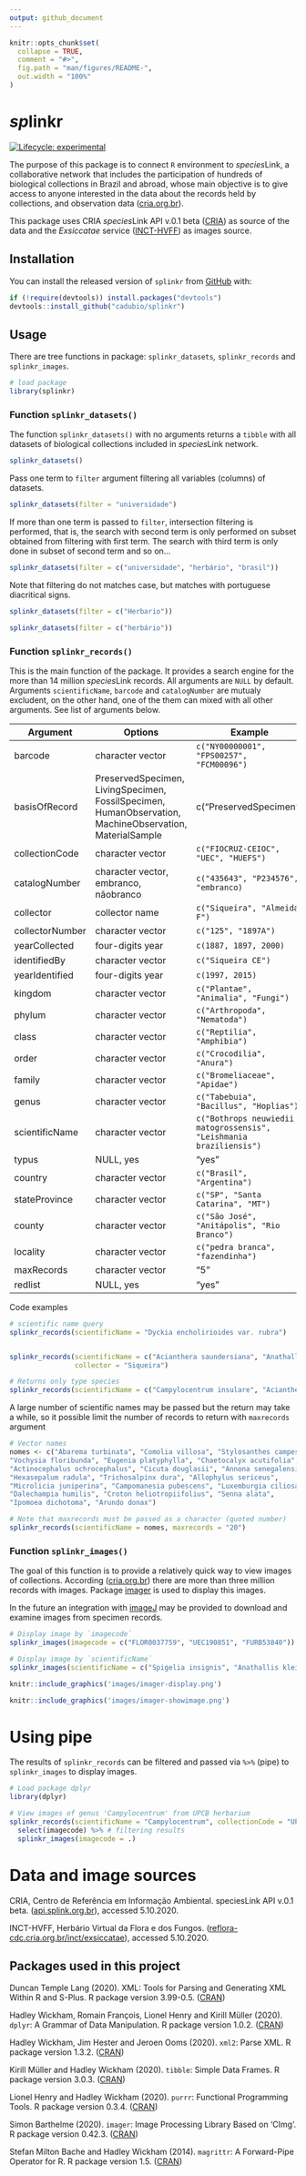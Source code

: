 ```yaml
---
output: github_document
---
```


<!-- README.md is generated from README.Rmd. Please edit that file -->

```r
knitr::opts_chunk$set(
  collapse = TRUE,
  comment = "#>",
  fig.path = "man/figures/README-",
  out.width = "100%"
)
```

# *sp*linkr

<!-- badges: start -->
[![Lifecycle: experimental](https://img.shields.io/badge/lifecycle-experimental-orange.svg)](https://www.tidyverse.org/lifecycle/#experimental)
<!-- badges: end -->

The purpose of this package is to connect `R` environment to *species*Link, a collaborative network that includes the participation of hundreds of biological collections in Brazil and abroad, whose main objective is to give access to anyone interested in the data about the records held by collections, and observation data ([cria.org.br](http://www.cria.org.br/projetos)).

This package uses CRIA *species*Link API v.0.1 beta ([CRIA](https://api.splink.org.br/help/)) as source of the data and the *Exsiccatae* service ([INCT-HVFF](http://reflora-cdc.cria.org.br/inct/exsiccatae)) as images source.

## Installation

You can install the released version of `splinkr` from [GitHub](https://github.org/cadubio/splinkr) with:

```r
if (!require(devtools)) install.packages("devtools")
devtools::install_github("cadubio/splinkr")
```

## Usage

There are tree functions in package: `splinkr_datasets`*,* `splinkr_records` and `splinkr_images`.

```r
# load package
library(splinkr)
```

### Function `splinkr_datasets()`

The function `splinkr_datasets()` with no arguments returns a `tibble` with all datasets of biological collections included in *species*Link network.

```r
splinkr_datasets()
```

Pass one term to `filter` argument filtering all variables (columns) of datasets.

```r
splinkr_datasets(filter = "universidade")
```

If more than one term is passed to `filter`, intersection filtering is performed, that is, the search with second term is only performed on subset obtained from filtering with first term. The search with third term is only done in subset of second term and so on...

```r
splinkr_datasets(filter = c("universidade", "herbário", "brasil"))
```

Note that filtering do not matches case, but matches with portuguese diacritical signs.

```r
splinkr_datasets(filter = c("Herbario"))
```

```r
splinkr_datasets(filter = c("herbário"))
```

### Function `splinkr_records()`

This is the main function of the package. It provides a search engine for the more than 14 million *species*Link records. All arguments are `NULL` by default. Arguments `scientificName`, `barcode` and `catalogNumber` are mutualy excludent, on the other hand, one of the them can mixed with all other arguments. See list of arguments below. 

| Argument | Options | Example |
| ---------|-------------------|----------------------------------------------|
| barcode  | character vector  | `c("NY00000001", "FPS00257", "FCM00096")` |
| basisOfRecord | PreservedSpecimen, LivingSpecimen, FossilSpecimen, HumanObservation, MachineObservation, MaterialSample | c("PreservedSpecimen") |
| collectionCode  |	character vector |	`c("FIOCRUZ-CEIOC", "UEC", "HUEFS")` |
| catalogNumber	| character vector, embranco, nãobranco | 	`c("435643", "P234576", "embranco)` |
| collector     |	collector name |	`c("Siqueira", "Almeida F")` |
| collectorNumber |	character vector	| `c("125", "1897A")` |
| yearCollected	| four-digits year	| `c(1887, 1897, 2000)`|
| identifiedBy |	character vector	| `c("Siqueira CE")`|
| yearIdentified | four-digits year |	`c(1997, 2015)`|
| kingdom	| character vector |	`c("Plantae", "Animalia", "Fungi")`|
| phylum  |	character vector	| `c("Arthropoda", "Nematoda")` |
| class	  | character vector	| `c("Reptilia", "Amphibia")`|
| order	  | character vector	| `c("Crocodilia", "Anura")` |
| family  |	character vector	| `c("Bromeliaceae", "Apidae")` |
| genus	  | character vector |	`c("Tabebuia", "Bacillus", "Hoplias")` |
| scientificName |	character vector |	`c("Bothrops neuwiedii matogrossensis", "Leishmania braziliensis")` |
| typus |	NULL, yes | "yes" |	
| country	| character vector |	`c("Brasil", "Argentina")` |
| stateProvince	| character vector |	`c("SP", "Santa Catarina", "MT")` |
| county |	character vector |	`c("São José", "Anitápolis", "Rio Branco")` |
| locality |	character vector	| `c("pedra branca", "fazendinha")` | 
| maxRecords |	character vector | "5" |	
| redlist |	NULL, yes | "yes"	|

<!-- | notes |	character vector	| `c("floresta ombrófila", "flores magentas")` | -->

Code examples

```r
# scientific name query 
splinkr_records(scientificName = "Dyckia encholirioides var. rubra")


splinkr_records(scientificName = c("Acianthera saundersiana", "Anathallis microphyta"),
                collector = "Siqueira")

# Returns only type species
splinkr_records(scientificName = c("Campylocentrum insulare", "Acianthera saundersiana"), collectionCode = "FLOR", typus = "yes")
```


A large number of scientific names may be passed but the return may take a while, so it possible limit the number of records to return with `maxrecords` argument

```r
# Vector names
nomes <- c("Abarema turbinata", "Comolia villosa", "Stylosanthes campestris", 
"Vochysia floribunda", "Eugenia platyphylla", "Chaetocalyx acutifolia", 
"Actinocephalus ochrocephalus", "Cicuta douglasii", "Annona senegalensis", 
"Hexasepalum radula", "Trichosalpinx dura", "Allophylus sericeus", 
"Microlicia juniperina", "Campomanesia pubescens", "Luxemburgia ciliosa", 
"Dalechampia humilis", "Croton heliotropiifolius", "Senna alata", 
"Ipomoea dichotoma", "Arundo donax")

# Note that maxrecords must be passed as a character (quoted number)
splinkr_records(scientificName = nomes, maxrecords = "20")
```


### Function `splinkr_images()`

The goal of this function is to provide a relatively quick way to view images of collections. According ([cria.org.br](http://www.cria.org.br/projetos)) there are more than three million records with images. Package [imager](https://CRAN.R-project.org/package=imager) is used to display this images. 

In the future an integration with [imageJ](https://imagej.nih.gov/) may be provided to download and examine images from specimen records.
```r
# Display image by `imagecode`
splinkr_images(imagecode = c("FLOR0037759", "UEC190851", "FURB53840"))

# Display image by `scientificName`
splinkr_images(scientificName = c("Spigelia insignis", "Anathallis kleinii"))
```

```r
knitr::include_graphics('images/imager-display.png')
```

```r
knitr::include_graphics('images/imager-showimage.png')
```


# Using pipe 

The results of `splinkr_records` can be filtered and passed via `%>%` (pipe) to `splinkr_images` to display images.
```r
# Load package dplyr
library(dplyr)

# View images of genus 'Campylocentrum' from UPCB herbarium
splinkr_records(scientificName = "Campylocentrum", collectionCode = "UPCB") %>% 
  select(imagecode) %>% # filtering results
  splinkr_images(imagecode = .)
```

# Data and image sources

CRIA, Centro de Referência em Informação Ambiental. speciesLink API v.0.1 beta. ([api.splink.org.br](https://api.splink.org.br/help)), accessed 5.10.2020.

INCT-HVFF, Herbário Virtual da Flora e dos Fungos. ([reflora-cdc.cria.org.br/inct/exsiccatae](http://reflora-cdc.cria.org.br/inct/exsiccatae)), accessed 5.10.2020.


## Packages used in this project

Duncan Temple Lang (2020). XML: Tools for Parsing and Generating XML Within R and S-Plus. R
  package version 3.99-0.5. ([CRAN](https://CRAN.R-project.org/package=XML))

Hadley Wickham, Romain François, Lionel Henry and Kirill Müller (2020). `dplyr`: A Grammar of Data
  Manipulation. R package version 1.0.2. ([CRAN](https://CRAN.R-project.org/package=dplyr))

Hadley Wickham, Jim Hester and Jeroen Ooms (2020). `xml2`: Parse XML. R package version 1.3.2. ([CRAN](https://CRAN.R-project.org/package=xml2))
  
Kirill Müller and Hadley Wickham (2020). `tibble`: Simple Data Frames. R package version
  3.0.3. ([CRAN](https://CRAN.R-project.org/package=tibble))
  
Lionel Henry and Hadley Wickham (2020). `purrr`: Functional Programming Tools. R package version
  0.3.4. ([CRAN](https://CRAN.R-project.org/package=purrr))
  
Simon Barthelme (2020). `imager`: Image Processing Library Based on 'CImg'. R package version
  0.42.3. ([CRAN](https://CRAN.R-project.org/package=imager))
  
Stefan Milton Bache and Hadley Wickham (2014). `magrittr`: A Forward-Pipe Operator for R. R
  package version 1.5. ([CRAN](https://CRAN.R-project.org/package=magrittr))


